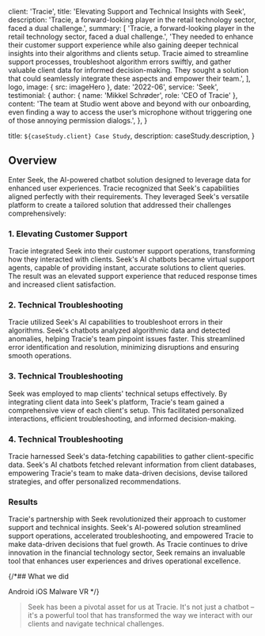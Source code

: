 
  client: 'Tracie',
  title: 'Elevating Support and Technical Insights with Seek',
  description:
    'Tracie, a forward-looking player in the retail technology sector, faced a dual challenge.',
  summary: [
    'Tracie, a forward-looking player in the retail technology sector, faced a dual challenge.',
    'They needed to enhance their customer support experience while also gaining deeper technical insights into their algorithms and clients setup. Tracie aimed to streamline support processes, troubleshoot algorithm errors swiftly, and gather valuable client data for informed decision-making. They sought a solution that could seamlessly integrate these aspects and empower their team.',
  ],
  logo,
  image: { src: imageHero },
  date: '2022-06',
  service: 'Seek',
  testimonial: {
    author: { name: 'Mikkel Schrøder', role: 'CEO of Tracie' },
    content:
      'The team at Studio went above and beyond with our onboarding, even finding a way to access the user’s microphone without triggering one of those annoying permission dialogs.',
  },
}

  title: `${caseStudy.client} Case Study`,
  description: caseStudy.description,
}

## Overview

Enter Seek, the AI-powered chatbot solution designed to leverage data for enhanced user experiences. Tracie recognized that Seek's capabilities aligned perfectly with their requirements. They leveraged Seek's versatile platform to create a tailored solution that addressed their challenges comprehensively:

### 1. Elevating Customer Support

Tracie integrated Seek into their customer support operations, transforming how they interacted with clients. Seek's AI chatbots became virtual support agents, capable of providing instant, accurate solutions to client queries. The result was an elevated support experience that reduced response times and increased client satisfaction.

### 2. Technical Troubleshooting

Tracie utilized Seek's AI capabilities to troubleshoot errors in their algorithms. Seek's chatbots analyzed algorithmic data and detected anomalies, helping Tracie's team pinpoint issues faster. This streamlined error identification and resolution, minimizing disruptions and ensuring smooth operations.

### 3. Technical Troubleshooting

Seek was employed to map clients' technical setups effectively. By integrating client data into Seek's platform, Tracie's team gained a comprehensive view of each client's setup. This facilitated personalized interactions, efficient troubleshooting, and informed decision-making.

### 4. Technical Troubleshooting

Tracie harnessed Seek's data-fetching capabilities to gather client-specific data. Seek's AI chatbots fetched relevant information from client databases, empowering Tracie's team to make data-driven decisions, devise tailored strategies, and offer personalized recommendations.

### Results

Tracie's partnership with Seek revolutionized their approach to customer support and technical insights. Seek's AI-powered solution streamlined support operations, accelerated troubleshooting, and empowered Tracie to make data-driven decisions that fuel growth. As Tracie continues to drive innovation in the financial technology sector, Seek remains an invaluable tool that enhances user experiences and drives operational excellence.

{/*## What we did

<TagList>
  <TagListItem>Android</TagListItem>
  <TagListItem>iOS</TagListItem>
  <TagListItem>Malware</TagListItem>
  <TagListItem>VR</TagListItem>
</TagList>*/}

<Blockquote
  author={{ name: 'Mikkel Schrøder', role: 'CEO of Tracie' }}
  image={{ src: imageJennyWilson }}
>
  Seek has been a pivotal asset for us at Tracie. It's not just a chatbot – it's a powerful tool that has transformed the way we interact with our clients and navigate technical challenges.
</Blockquote>

<StatList>
  <StatListItem value="40%" label="Reducting in response time" />
  <StatListItem value="30%" label="Reducting in time taken solve errors" />
  <StatListItem value="2x" label="Faster customer customisation" />
</StatList>
